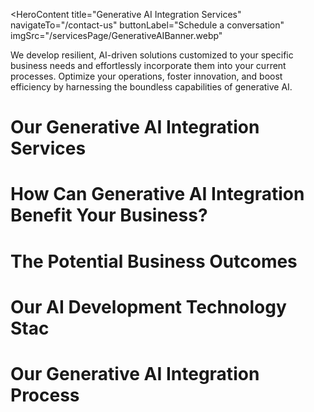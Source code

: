 <HeroContent
  title="Generative AI Integration Services"
  navigateTo="/contact-us"
  buttonLabel="Schedule a conversation"
  imgSrc="/servicesPage/GenerativeAIBanner.webp"
>
  We develop resilient, AI-driven solutions customized to your specific business
  needs and effortlessly incorporate them into your current processes. Optimize
  your operations, foster innovation, and boost efficiency by harnessing the
  boundless capabilities of generative AI.
</HeroContent>

<ClientCompaniesComponent />

<CountUpAnimationContainer />

# Our Generative AI Integration Services

<section className="grid grid-cols-2 gap-10 w-full py-16">
  <section className="w-full col-span-1 cursor-pointer">
    <ServiceCard
      service={{
        id: 1,
        image: "/servicesPage/CustomGenerativeAIApplicationDevelopment.svg",
        title: "Custom Generative AI Application Development",
        description:
          "Enhance your business with our personalized generative AI applications, such as chatbots and question-answering systems. Crafted to meet your organization's unique needs, our custom-built apps seamlessly integrate generative AI into your current infrastructure, workflows, and systems, enabling you to harness the benefits of AI with ease and minimal impact.",
        urlPath: "",
      }}
    />
  </section>
  <section className="w-full col-span-1 cursor-pointer">
    <ServiceCard
      service={{
        id: 2,
        image: "/servicesPage/GenerativeAIConsulting.svg",
        title: "Generative AI Consulting",
        description:
          "We thoroughly assess your current systems, carefully pinpoint the best solutions, and share our technical knowledge to confirm the smooth deployment and usage of generative AI solutions. We offer valuable perspectives, proven methods, and direct support to simplify the integration process and optimize the advantages of generative AI for your organization.",
        urlPath: "generative-ai-consulting-company/",
      }}
    />
  </section>
  <section className="w-full col-span-1 cursor-pointer">
    <ServiceCard
      service={{
        id: 3,
        image: "/servicesPage/GenerativeAIIntegrationIntoWorkflows2.svg",
        title: "Generative AI Integration Into Workflows",
        description:
          "We assist you in optimizing your business processes by effortlessly incorporating your chosen generative AI solutions into your workflows. Unsure about which generative AI applications would be most appropriate for your business? Our seasoned professionals meticulously examine your specific business needs and provide expert guidance on the most suitable generative AI tools to integrate into your systems.",
        urlPath: "",
      }}
    />
  </section>
  <section className="w-full col-span-1 cursor-pointer">
    <ServiceCard
      service={{
        id: 4,
        image: "/servicesPage/OngoingMaintenanceandSupport.svg",
        title: "Ongoing Maintenance and Support",
        description:
          "We understand that the integration of generative AI tools is just the beginning. We are dedicated to providing exceptional maintenance and support services to ensure that your investment continues to yield maximum benefits. Our unwavering commitment is demonstrated through our responsive support and proactive maintenance approach. This includes regular system inspections, performance tracking, and prompt issue resolution, all of which are designed to keep your generative AI-powered workflows operating at their best.",
        urlPath: "",
      }}
    />
  </section>
</section>

<MainContent
  mainPara="Boost ops, cut hassle!"
  subPara="Gear up for a game-changing tech update. Our GenAI integration services are crafted to supercharge your operations for maximum productivity gains."
  getInTouchIncluded={true}
/>

# How Can Generative AI Integration Benefit Your Business?

<section className="grid grid-cols-2 gap-10 w-full py-16">
  <section className="w-full col-span-1 cursor-pointer">
    <ServiceCard
      service={{
        id: 1,
        image: "/servicesPage/CustomerSupport.svg",
        title: "Customer Support Automation",
        description:
          "Automated Customer Service offer immediate and precise responses to customer questions, lessening the burden on support staff, enhancing customer satisfaction, and decreasing the costs associated with customer support.",
        urlPath: "",
      }}
    />
  </section>
  <section className="w-full col-span-1 cursor-pointer">
    <ServiceCard
      service={{
        id: 2,
        image: "/servicesPage/ContentGeneration.svg",
        title: "Content Generationg",
        description:
          "Automating Content Creation Generate compelling and customized content like blog posts, social media updates, and product descriptions automatically, reducing time and labor while preserving quality and uniformity.",
        urlPath: "",
      }}
    />
  </section>
  <section className="w-full col-span-1 cursor-pointer">
    <ServiceCard
      service={{
        id: 3,
        image: "/servicesPage/DataAnalysisandInsights.svg",
        title: "Data Analysis and Insights",
        description:
          "Generative AI can be employed to analyze extensive datasets and uncover valuable insights, enabling more efficient and effective data-driven decision-making.",
        urlPath: "",
      }}
    />
  </section>
  <section className="w-full col-span-1 cursor-pointer">
    <ServiceCard
      service={{
        id: 4,
        image: "/servicesPage/TrainingandEducation.svg",
        title: "Virtual Training and Simulations",
        description:
          "Generative AI can be used to create interactive training modules and simulations, enabling employees to enhance their abilities and expertise within a virtual setting. This approach can lead to improved job performance and reduced training expenses.",
        urlPath: "",
      }}
    />
  </section>
  <section className="w-full col-span-1 cursor-pointer">
    <ServiceCard
      service={{
        id: 5,
        image: "/servicesPage/NaturalLanguageProcessing.svg",
        title: "Natural Language Processing (NLP)",
        description:
          "Natural Language Processing (NLP) enables the automation of a wide range of tasks, such as sentiment analysis, text summarization, and language translation. By leveraging NLP, organizations can enhance their efficiency and productivity.",
        urlPath: "",
      }}
    />
  </section>
  <section className="w-full col-span-1 cursor-pointer">
    <ServiceCard
      service={{
        id: 6,
        image: "/servicesPage/FraudDetectionandPrevention.svg",
        title: "Fraud Detection and Prevention",
        description:
          "Generative AI can be leveraged to analyze transaction patterns and identify unusual activities, enabling organizations to proactively detect and mitigate fraudulent behavior. This helps enterprises protect their assets and preserve the trust of their customers.",
        urlPath: "",
      }}
    />
  </section>
  <section className="w-full col-span-1 cursor-pointer">
    <ServiceCard
      service={{
        id: 7,
        image: "/servicesPage/CreativeDesignandArt.svg",
        title: "Creative Design and Art",
        description:
          "Innovative Design and Visual Arts Discover the potential of generative artificial intelligence in the realm of creative design, empowering businesses to produce distinctive visuals, artwork, and graphic designs, unlocking new avenues for branding and marketing initiatives.",
        urlPath: "",
      }}
    />
  </section>
  <section className="w-full col-span-1 cursor-pointer">
    <ServiceCard
      service={{
        id: 8,
        image: "/servicesPage/WorkflowAutomation.svg",
        title: "Workflow Automation",
        description:
          "Automating Workflows Incorporate generative artificial intelligence into your organization's workflows to automate monotonous tasks, optimize processes, and boost operational productivity. This allows your employees to devote their time and effort to more strategic and intricate responsibilities.",
        urlPath: "",
      }}
    />
  </section>
</section>

<MainContent
  mainPara="AI Models We Have Expertise In"
  getInTouchIncluded={true}
/>

<section className="grid grid-cols-2 gap-10 w-full py-16">
  <section className="w-full col-span-1 cursor-pointer">
    <ServiceCard
      service={{
        id: 1,
        image: "/servicesPage/BankingandFinance1.svg",
        title: "Banking and Finance",
        description:
          "In the banking and financial industry, our generative AI solutions offer advanced data analysis, fraud prevention, and personalized customer interactions. This assists financial organizations in streamlining their operations, efficiently managing risks, and providing customized financial products and services.",
        urlPath: "banking-software-development/",
      }}
    />
  </section>
  <section className="w-full col-span-1 cursor-pointer">
    <ServiceCard
      service={{
        id: 2,
        image: "/servicesPage/Retail1.svg",
        title: "Retail",
        description:
          "In the retail sector, our GenAI offerings bolster customer interaction, inventory control, and demand prediction. This results in heightened customer satisfaction, lowered expenses, and greater profitability by harnessing data-driven insights.",
        urlPath: "retail-software-development/",
      }}
    />
  </section>
  <section className="w-full col-span-1 cursor-pointer">
    <ServiceCard
      service={{
        id: 3,
        image: "/servicesPage/Healthcare1.svg",
        title: "Healthcare",
        description:
          "In the healthcare domain, our products and services assist with medical diagnosis, treatment suggestions, and patient care. By leveraging artificial intelligence (AI) capabilities, healthcare professionals can improve patient outcomes, optimize administrative workflows, and advance medical research and innovation.",
        urlPath: "healthcare-software-development/",
      }}
    />
  </section>
  <section className="w-full col-span-1 cursor-pointer">
    <ServiceCard
      service={{
        id: 4,
        image: "/servicesPage/SupplyChainandLogistics.svg",
        title: "Supply Chain and Logistics",
        description:
          "Our AI-powered solutions are designed to streamline supply chain and logistics processes. By enhancing route planning, inventory management, and demand forecasting, our technology helps organizations reduce operational expenses, boost efficiency, and deliver better customer experiences.",
        urlPath: "logistics-software-development/",
      }}
    />
  </section>
  <section className="w-full col-span-1 cursor-pointer">
    <ServiceCard
      service={{
        id: 5,
        image: "/servicesPage/Insurance1.svg",
        title: "Insurance",
        description:
          "In the insurance industry, our offerings assist with underwriting, claims handling, and risk evaluation. This allows insurance providers to offer more precise pricing, quicker claims processing, and enhanced customer experiences.",
        urlPath: "insurance-software-development/",
      }}
    />
  </section>
  <section className="w-full col-span-1 cursor-pointer">
    <ServiceCard
      service={{
        id: 6,
        image: "/servicesPage/Travel1.svg",
        title: "Travel",
        description:
          "Our AI solutions optimize customer support, recommendation systems, and pricing approaches for the travel industry. This results in enhanced customer experiences, higher booking volumes, and increased revenue for travel companies overall.",
        urlPath: "generative-ai-in-travel/",
      }}
    />
  </section>
  <section className="w-full col-span-1 cursor-pointer">
    <ServiceCard
      service={{
        id: 7,
        image: "/servicesPage/Automotive1.svg",
        title: "Automotive",
        description:
          "Our generative AI solutions can revolutionize your automotive business by enhancing vehicle design, automating processes, advancing research and development, and improving quality control. These innovations optimize operational efficiency, minimize downtime, and enhance customer satisfaction and safety.",
        urlPath: "generative-ai-in-automotive-industry/",
      }}
    />
  </section>
  <section className="w-full col-span-1 cursor-pointer">
    <ServiceCard
      service={{
        id: 8,
        image: "/servicesPage/Hospitality1.svg",
        title: "Hospitality",
        description:
          "Our artificial intelligence solutions for the hospitality industry can help personalize customer experiences, optimize business operations, and refine marketing approaches. This allows hospitality companies to use their resources more effectively, foster guest loyalty, and enhance overall customer satisfaction and profitability.",
        urlPath: "ai-use-cases-in-hospitality/",
      }}
    />
  </section>
  <section className="w-full col-span-1 cursor-pointer">
    <ServiceCard
      service={{
        id: 9,
        image: "/servicesPage/RealEstate1.svg",
        title: "Manufacturing",
        description:
          "In the manufacturing industry, our generative AI technologies optimize production workflows, improve quality assurance, and expedite product creation. Incorporating GenAI enhances efficiency and fosters innovation, providing companies with a competitive advantage.",
        urlPath: "manufacturing-software-development/",
      }}
    />
  </section>
  <section className="w-full col-span-1 cursor-pointer">
    <ServiceCard
      service={{
        id: 10,
        image: "/servicesPage/Manufacturing.svg",
        title: "Media and Entertainment",
        description:
          "In the media and entertainment sector, our GenAI solutions improve the creation of content, optimize the distribution process, and personalize customer experiences. This allows media companies to engage their audiences more effectively and drive ongoing innovation.",
        urlPath: "ai-in-media-and-entertainment/",
      }}
    />
  </section>
  <section className="w-full col-span-1 cursor-pointer">
    <ServiceCard
      service={{
        id: 11,
        image: "/servicesPage/MediaEntertainment1.svg",
        title: "Generative AI Integration",
        description:
          "We effortlessly integrate generative AI technologies into your current technological framework, optimizing your internal processes and public-facing systems. We understand the importance of a seamless implementation and work tirelessly to guarantee our integration approach minimizes any disruption to your ongoing activities, enabling your organization to flourish in the quickly changing technological environment.",
        urlPath: "generative-ai-integration-service/",
      }}
    />
  </section>
  <section className="w-full col-span-1 cursor-pointer">
    <ServiceCard
      service={{
        id: 12,
        image: "/servicesPage/Legal.svg",
        title: "Legal",
        description:
          "In the legal industry, our GenAI solutions assist with a variety of tasks, including case analysis, case forecasting, and legal research. This allows law firms to optimize their processes, enhance case strategies, and increase the effectiveness of their services, ultimately benefiting both legal professionals and their clients.",
        urlPath: "ai-use-cases-in-legal-businesses/",
      }}
    />
  </section>
</section>

# The Potential Business Outcomes

<section className="grid grid-cols-2 gap-10 w-full py-16">
  <section className="w-full col-span-1 cursor-pointer">
    <ServiceCard
      service={{
        id: 1,
        image: "/servicesPage/EnhanceEfficiency.svg",
        title: "Enhance Efficiency",
        description:
          "Boost Productivity by incorporating generative AI into your work processes, you can automate monotonous tasks, simplify operations, and allocate resources more effectively, ultimately enhancing overall efficiency.",
        urlPath: "",
      }}
    />
  </section>
  <section className="w-full col-span-1 cursor-pointer">
    <ServiceCard
      service={{
        id: 2,
        image: "/servicesPage/Group389.svg",
        title: "Personalize Customer Experiences",
        description:
          "Generative AI allows you to personalize customer experiences by generating customized recommendations, targeted marketing initiatives, and tailored products or services.",
        urlPath: "",
      }}
    />
  </section>
  <section className="w-full col-span-1 cursor-pointer">
    <ServiceCard
      service={{
        id: 3,
        image: "/servicesPage/GainCompetitiveAdvantage.svg",
        title: "Gain Competitive Advantage",
        description:
          "Integrating generative AI can give you a competitive edge by allowing you to leverage the capabilities of advanced algorithms. These algorithms can help you analyze data, uncover valuable insights, and make informed, data-driven decisions, enabling you to stay ahead of the competition.",
        urlPath: "",
      }}
    />
  </section>
  <section className="w-full col-span-1 cursor-pointer">
    <ServiceCard
      service={{
        id: 4,
        image: "/servicesPage/BoostDecisionmaking.svg",
        title: "Boost Decision-making",
        description:
          "Generative AI can rapidly process and analyze massive amounts of data, allowing for quicker and more well-informed decision-making. This can result in enhanced outcomes and business expansion.",
        urlPath: "",
      }}
    />
  </section>
  <section className="w-full col-span-1 cursor-pointer">
    <ServiceCard
      service={{
        id: 5,
        image: "/servicesPage/ImproveAccuracyandPrecision.svg",
        title: "Improve Accuracy and Precision",
        description:
          "Generative AI algorithms can enhance the accuracy and precision of your processes and outputs, minimizing human mistakes and bolstering the reliability of your results.",
        urlPath: "",
      }}
    />
  </section>
  <section className="w-full col-span-1 cursor-pointer">
    <ServiceCard
      service={{
        id: 6,
        image: "/servicesPage/OptimizeResourceUtilization.svg",
        title: "Optimize Resource Utilization",
        description:
          "Integrating generative AI can help optimize the use of your resources, ensuring that your workforce, time, and assets are utilized efficiently. This can lead to cost savings and improved productivity for your organization.",
        urlPath: "",
      }}
    />
  </section>
  <section className="w-full col-span-1 cursor-pointer">
    <ServiceCard
      service={{
        id: 7,
        image: "/servicesPage/EnableDatadrivenInsights2.svg",
        title: "Enable Data-driven Insights",
        description:
          "Generative AI can analyze your data to reveal underlying patterns, trends, and relationships that may not be immediately apparent. These insights can inform strategic decisions and contribute to the growth and success of your business.",
        urlPath: "",
      }}
    />
  </section>
  <section className="w-full col-span-1 cursor-pointer">
    <ServiceCard
      service={{
        id: 8,
        image: "/servicesPage/Scalability1.svg",
        title: "Scalability",
        description:
          "This technology enables your business to expand and adjust to a rapidly changing environment through enhanced automation, quicker decision-making, improved productivity, customized experiences, and intelligent resource management.",
        urlPath: "",
      }}
    />
  </section>
</section>

<MainContent getInTouchIncluded={true} />

# Our AI Development Technology Stac

# Our Generative AI Integration Process

<section className="grid grid-cols-2 gap-10 w-full py-16">
  <section className="w-full col-span-1 cursor-pointer">
    <ServiceCard
      service={{
        id: 1,
        image: "/servicesPage/UnderstandingClientNeeds2.svg",
        title: "Understanding Client Needs",
        description:
          "We work closely with our clients to thoroughly comprehend their unique business needs, obstacles, and goals. This involves recognizing the tasks, workflows, or domains where generative AI can provide value and improve productivity.",
        urlPath: "",
      }}
    />
  </section>
  <section className="w-full col-span-1 cursor-pointer">
    <ServiceCard
      service={{
        id: 2,
        image: "/servicesPage/Modelselectionandtraining.svg",
        title: "Model Selection",
        description:
          "Based on the identified needs, we select the most appropriate pre-trained generative AI model or a combination of models. This could range from widely used models like GPT-3, GPT-4, or specialized image-based generative models.",
        urlPath: "",
      }}
    />
  </section>
  <section className="w-full col-span-1 cursor-pointer">
    <ServiceCard
      service={{
        id: 3,
        image: "/servicesPage/DataIntegration2.svg",
        title: "Data Integration",
        description:
          "We combine the client's data sources, which can be in the form of text, images, or other types of data, into the generative AI system. This can be accomplished through effortless data import from diverse sources like databases, cloud storage, APIs, or live data streams.",
        urlPath: "",
      }}
    />
  </section>
  <section className="w-full col-span-1 cursor-pointer">
    <ServiceCard
      service={{
        id: 4,
        image: "/servicesPage/Finetuning.svg",
        title: "Fine-tuning",
        description:
          "We tailor and optimize the chosen model to align with the client's business requirements and domain-specific data. This process of fine-tuning involves training the model using relevant datasets provided by the client, which helps to enhance its performance and adapt it to specific applications.",
        urlPath: "",
      }}
    />
  </section>
  <section className="w-full col-span-1 cursor-pointer">
    <ServiceCard
      service={{
        id: 5,
        image: "/servicesPage/TestingandEvaluation.svg",
        title: "Testing and Evaluation",
        description:
          "Comprehensive testing and assessment of the integrated generative AI system are carried out prior to its full implementation. This process ensures the system's performance, precision, and alignment with the client's workflows, as well as the generation of outputs of high caliber.",
        urlPath: "",
      }}
    />
  </section>
  <section className="w-full col-span-1 cursor-pointer">
    <ServiceCard
      service={{
        id: 6,
        image: "/servicesPage/WorkflowIntegration.svg",
        title: "Workflow Integration",
        description:
          "Our team works closely with the client's IT and development teams to seamlessly incorporate the generative AI solution into their current workflows and systems. This process involves creating APIs, connectors, or custom interfaces that facilitate effortless communication and interaction between the generative AI system and the other tools or applications employed by the client.",
        urlPath: "",
      }}
    />
  </section>
  <section className="w-full col-span-1 cursor-pointer">
    <ServiceCard
      service={{
        id: 7,
        image: "/servicesPage/DeploymentandMonitoring2.svg",
        title: "Deployment and Monitoring",
        description:
          "The generative AI system is then implemented in the client's live operational setting after it has been thoroughly tested and approved. Ongoing surveillance and assessment of its performance are performed to guarantee that the solution operates at its best, is dependable, and can handle increasing demands.",
        urlPath: "",
      }}
    />
  </section>
  <section className="w-full col-span-1 cursor-pointer">
    <ServiceCard
      service={{
        id: 8,
        image: "/servicesPage/ContinuousSupportandMaintenance.svg",
        title: "Support and Maintenance",
        description:
          "We offer continuous assistance, upkeep, and improvements to the generative AI integration, guaranteeing it stays current, effective, and in sync with any evolving business needs or technological innovations.",
        urlPath: "",
      }}
    />
  </section>
</section>
